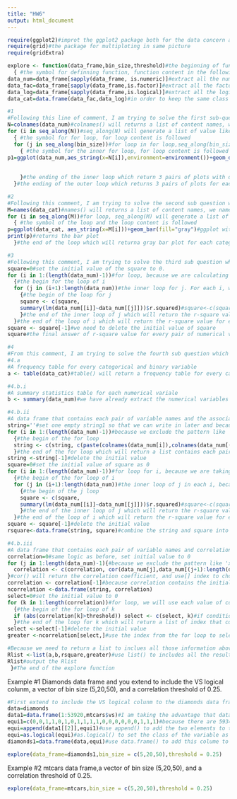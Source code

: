 ```yaml
---
title: "HW6"
output: html_document
---
```


```r
require(ggplot2)#improt the ggplot2 package both for the data concern and plot
require(grid)#the package for multiploting in same picture
require(gridExtra)
```

```r
explore <- function(data_frame,bin_size,threshold)#the beginning of function, the name of the function is explore and there are three inputs:data_frame, bin_size and one threshold.
  { #the symbol for definning function, function content in the following
data_num=data_frame[sapply(data_frame, is.numeric)]#extract all the numeric variables from the data_frame and name them with data_num. The class of data_num is still data frame.
data_fac=data_frame[sapply(data_frame,is.factor)]#extract all the factor variables from the data_frame and name them with data_num. The class of data_num is still data frame.
data_log=data_frame[sapply(data_frame,is.logical)]#extract all the logical variables from the data_frame and name them with data_num. The class of data_num is still data frame.
data_cat=data.frame(data_fac,data_log)#in order to keep the same class with other variables we also need to set the categorial and binary variables to one data frame. Therefore we combine the factor and logical data frame into one data frame named with data_cat.

#1
#Following this line of comment, I am trying to solve the first sub-question which will generate pairs of blue histograms
N=colnames(data_num)#colnames() will returns a list of content names, we name this list with N for the convenience of defining loop over it and naming the plot in the loop following
for (i in seq_along(N))#seq_along(N) will generate a list of value like[1,2,..., length(N)], and then we define a loop over this list of value 
  { #the symbol for for loop, for loop content is followed
  for (j in seq_along(bin_size))#for loop in for loop,seq_along(bin_size) will generate a list of value like[1,2,..., length(bin_size)], and then we define a loop over this list of value.
    { #the symbol for the inner for loop, for loop content is followed
p1=ggplot(data_num,aes_string(x=N[i]),environment=environment())+geom_density(color="blue")+geom_vline(xintercept=sum(data_num[i])/length(rownames(data_frame)),color="red")#ggplot2 with density plot. aes_string() will take loop ith variable's name, if we just aes(x=N[i]) the x-label would just be N[i] which is not correct.Because this is density plot so the y-label will be "density". "+" means we are adding density layer to the ggplot. geom_vline(xintercept= )is the code for adding a vertical line, we fix the position for this line with "sum(data_num[i])/length(rownames(data_frame)" which means the mean of the variables. "length(rownames(data_frame))"will returns how many observations the data includes. In addition we set the color of the line as red. 
                                                                             p2=ggplot(data_num,aes_string(x=N[i]),environment=environment())+geom_histogram(fill="blue",binwidth=bin_size[j])+geom_vline(xintercept=sum(data_num[i])/length(rownames(data_frame)), color="red")#ggplot2 with histogram plot. aes_string() will take loop ith variable's name, if we just aes(x=N[i]) the x-label would just be N[i] which is not correct.Because this is histogram plot so the y-label will be "count" as default. And in addition we set the binwidth according to the bin_size input. "+" means we are adding density layer to the ggplot. geom_vline(xintercept= )is the code for adding a vertical line, we fix the position for this line with "sum(data_num[i])/length(rownames(data_frame)" which means the mean of the variables. "length(rownames(data_frame))"will returns how many observations the data includes. In addition we set the color of the line as red.                                       
                                                                             grid.arrange(p1,p2)#grid.arrange will put the two figures above into one picture
    }#the ending of the inner loop which return 3 pairs of plots with different bin width.
  }#the ending of the outer loop which returns 3 pairs of plots for each variable the data frame contains.

#2
#Following this comment, I am trying to solve the second sub question which will plot a gray bar graph for every categorical and binary variable
M=names(data_cat)#names() will returns a list of content names, we name this list with M for the convenience of defining loop over it and naming the plot in the loop following
for (i in seq_along(M))#for loop, seq_along(M) will generate a list of value like[1,2,..., length(M)], and then we define a loop over this list of value
  { #the symbol of the loop and the loop content is followed
p=ggplot(data_cat, aes_string(x=M[i]))+geom_bar(fill="gray")#ggplot with the bar plot. we use the categorial and binary variables here with "data_cat" and use the aes_string() to name the x-label of the plot and fill the bar with gray according to the requirement
print(p)#returns the bar plot
  }#the end of the loop which will returna gray bar plot for each categorical and binary variable

#3
#Following this comment, I am trying to solve the third sub question which calculate the r-square value for every pair of numerical variables.
square=0#set the initial value of the square to 0.
for (i in 1:(length(data_num)-1))#for loop, because we are calculating the r-square for every pair of numerical variables therefore we just need to go to last 2 vaiable from the beginning. so the for loop is defined on 1:(length(data_num)-1)
  {#the begin for the loop of i
  for (j in (i+1):length(data_num))#the inner loop for j. For each i, we define a loop over the variables after it to make pairs with i. So the loop of j is defined over (i+1):length(data_num)
    {#the begin of the loop for j
    square <- c(square, 
    summary(lm(data_num[[i]]~data_num[[j]]))$r.squared)#square<-c(square,...) will keep the value of each time of loop. lm(data_num[[i]]~data_num[[j]]) will return a linear model of the ith and jth variable fo data_num. summary()will return a basic information fo this model and r.squared is one of those information. we use $ to extract that value.
    }#the end of the inner loop of j which will return the r-square value of i and the variables after i.
  }#the end of the loop of i which will return the r-square value for every pair of numerical variables.
square <- square[-1]#we need to delete the initial value of square
square#the final answer of r-square value for every pair of numerical variables

#4
#From this comment, I am trying to solve the fourth sub question which will return a list
#4.a
#A frequency table for every categorical and binary variable
a <- table(data_cat)#table() will return a frequency table for every categorical and binary variable and we name those tables to one variable a

#4.b.i
#A summary statistics table for each numerical variale
b <- summary(data_num)#we have already extract the numerical variables fromt the data frame. And summary() will return a statisticas table for each numerical variable and we name those tables with one variable b

#4.b.ii
#A data frame that contains each pair of variable names and the associated r-square value
string=''#set one empty string1 so that we can write in later and because we are operating names therefore we need to set as ''
for (i in 1:(length(data_num)-1))#because we exclude the pattern like 'x-x' and we will define (i+1) later therefore we can only take loop from 1 to length(data_num)-1.
  {#the begin of the for loop
  string <- c(string, c(paste(colnames(data_num[i]),colnames(data_num[(i+1):length(data_num)]),sep='-')))#we use c(string1,...) so that we can keep the values of last loop, colnames() is function will return variable names correspondingly, we use diamonds_num[(i+1):length(data_num)] to pair each variable(pair variable i and variable((i+1):length(data_num)). The paste() function combines the variable names and separate them with '-'
  }#the end of the for loop which will return a list contains each pair of variable names
string <-string[-1]#delete the initial value
square=0#set the initial value of square as 0
for (i in 1:(length(data_num)-1))#for loop for i, because we are taking pairs of each variables therefore the for loop can only be defined over 1:length(data_num)-1
  {#the begin of the for loop of i
  for (j in (i+1):length(data_num))#the inner loop of j in each i, because we are taking pairs so only consider the variables after i, so the loop of j is defined over (i+1):length(data_num)
    {#the begin of the j loop
    square <- c(square, 
    summary(lm(data_num[[i]]~data_num[[j]]))$r.squared)#square<-c(square,...) will keep the value of each time of loop. lm(data_num[[i]]~data_num[[j]]) will return a linear model of the ith and jth variable fo data_num. summary()will return a basic information fo this model and r.squared is one of those information. we use $ to extract that value.
    }#the end of the inner loop of j which will return the r-square value of i and the variables after i.
  }#the end of the loop of i which will return the r-square value for every pair of numerical variables.
square <- square[-1]#delete the initial value
rsquare<-data.frame(string, square)#combine the string and square into one single data frame named rsquare that contains each pair of variable names and the associated r-square value

#4.b.iii
#A data frame that contains each pair of variable names and correlation coefficient(Pearson) for all coefficients whose absolute value is greater than the correlation threshold(do not repeat any pairs)
correlation=0#same logic as before, set initial value to 0
for (j in 1:length(data_num)-1){#because we exclude the pattern like 'x-x' and we will define (i+1) later therefore we can only take loop from 1 to length(data_num)-1
  correlation <- c(correlation, cor(data_num[j],data_num[(j+1):length(data_num)]))
}#cor() will return the correlation coefficient, and use[] index to choose variables from the data_num data frame. Alao use (j+1):length(data_num) to pair variables
correlation <- correlation[-1]#because correlation contains the initial value we defined, then we need to delete it
ncorrelation <-data.frame(string, correlation)
select=0#set the initial value to 0
for (k in 1:length(correlation))#for loop, we will use each value of correlation to compare with threshold therefore the for loop is defined on 1:length(correlation)
  {#the begin of the for loop of k
  if (abs(correlation[k]>threshold)) select <- c(select, k)#if condition, if the kth correlation absoulte value is greater than threshold we will take that k index and save to the variable select
  }#the end of the loop for k which will return a list of index that corresponding correlation absoulte value is greater than threshold.
select <-select[-1]#delete the initial value
greater <-ncorrelation[select,]#use the index from the for loop to select the corresponding pairs of variable names and correlation coefficient for all coefficient whose absolute value is greater than the correlation threshold, we have not repeat any pairs with this index method.

#Because we need to return a list to inclues all those information above so we have
Rlist <-list(a,b,rsquare,greater)#use list() to includes all the results above
Rlist#output the Rlist 
 }#The end of the explore function
```


Example #1 Diamonds data frame and you extend to include the VS logical colunm, a vector of bin size (5,20,50), and a correlation threshold of 0.25.

```r
#First extend to include the VS logical colunm to the diamonds data frame.
data=diamonds
data1=data.frame(1:53920,mtcars$vs)#I am taking the advantage that data.frame(x,y),if y is shorter and length of x is n times of that of y then y will be extended to the length as x. I am using the recycle of mtcars$vs to make sure that the ratio of 1s and 0s will be as close as the original when I extend the length. 
equi1=c(0,0,1,1,0,1,0,1,1,1,1,0,0,0,0,0,0,1,1,1)#because there are 59340 observations in the diamonds, then there will be twenty left. Because 53940 can not be divided by 32 then we cannot get exactly the same ratio then I want to approximate the ratio as close as possible. Then I adjust and add this 20 to get the same length of 53940. Two ratios are very close and the original one is 0.77777 and the approximate one we get is 0.77785 
equi=append(data1[[2]],equi1)#use append() to add the two elements to the dataframe.
equi=as.logical(equi)#as.logical() to set the class of the variable as logical
diamonds1=data.frame(data,equi)#use data.frame() to add this colume to original dataframe.
```


```r
explore(data_frame=diamonds1,bin_size = c(5,20,50),threshold = 0.25)
```

Example #2 mtcars data frame,a vector of bin size (5,20,50), and a correlation threshold of 0.25.
```r
explore(data_frame=mtcars,bin_size = c(5,20,50),threshold = 0.25)
```

